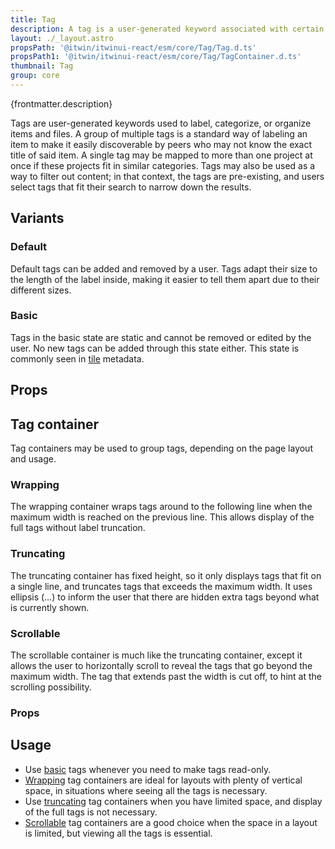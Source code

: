 ```yaml
---
title: Tag
description: A tag is a user-generated keyword associated with certain items to categorize them and make them easily discoverable.
layout: ./_layout.astro
propsPath: '@itwin/itwinui-react/esm/core/Tag/Tag.d.ts'
propsPath1: '@itwin/itwinui-react/esm/core/Tag/TagContainer.d.ts'
thumbnail: Tag
group: core
---
```



<p>{frontmatter.description}</p>

<LiveExample src='Tag.main.tsx' truncate={false}>
  <AllExamples.TagMainExample client:load />
</LiveExample>

Tags are user-generated keywords used to label, categorize, or organize items and files. A group of multiple tags is a standard way of labeling an item to make it easily discoverable by peers who may not know the exact title of said item. A single tag may be mapped to more than one project at once if these projects fit in similar categories. Tags may also be used as a way to filter out content; in that context, the tags are pre-existing, and users select tags that fit their search to narrow down the results.

## Variants

### Default

<LiveExample src='Tag.default.tsx'>
  <AllExamples.TagDefaultExample client:load />
</LiveExample>

Default tags can be added and removed by a user. Tags adapt their size to the length of the label inside, making it easier to tell them apart due to their different sizes.

### Basic

<LiveExample src='Tag.basic.tsx'>
  <AllExamples.TagBasicExample client:load />
</LiveExample>

Tags in the basic state are static and cannot be removed or edited by the user. No new tags can be added through this state either. This state is commonly seen in [tile](tile) metadata.

## Props

<PropsTable path={frontmatter.propsPath} />

## Tag container

<LiveExample src='TagContainer.main.tsx'>
  <AllExamples.TagContainerMainExample client:load />
</LiveExample>

Tag containers may be used to group tags, depending on the page layout and usage.

### Wrapping

<LiveExample src='TagContainer.wrap.tsx'>
  <AllExamples.TagContainerWrapExample client:load />
</LiveExample>

The wrapping container wraps tags around to the following line when the maximum width is reached on the previous line. This allows display of the full tags without label truncation.

### Truncating

<LiveExample src='TagContainer.truncate.tsx'>
  <AllExamples.TagContainerTruncateExample client:load />
</LiveExample>

The truncating container has fixed height, so it only displays tags that fit on a single line, and truncates tags that exceeds the maximum width. It uses ellipsis (…) to inform the user that there are hidden extra tags beyond what is currently shown.

### Scrollable

<LiveExample src='TagContainer.scroll.tsx'>
  <AllExamples.TagContainerScrollExample client:load />
</LiveExample>

The scrollable container is much like the truncating container, except it allows the user to horizontally scroll to reveal the tags that go beyond the maximum width. The tag that extends past the width is cut off, to hint at the scrolling possibility.

### Props

<PropsTable path={frontmatter.propsPath1} />

## Usage

- Use [basic](#basic) tags whenever you need to make tags read-only.
- [Wrapping](#wrapping) tag containers are ideal for layouts with plenty of vertical space, in situations where seeing all the tags is necessary.
- Use [truncating](#truncating) tag containers when you have limited space, and display of the full tags is not necessary.
- [Scrollable](#scrollable) tag containers are a good choice when the space in a layout is limited, but viewing all the tags is essential.

